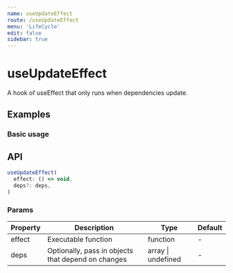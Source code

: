 ```yaml
---
name: useUpdateEffect
route: /useUpdateEffect
menu: 'LifeCycle'
edit: false
sidebar: true
---
```



# useUpdateEffect

A hook of useEffect that only runs when dependencies update.

## Examples

### Basic usage
<JackBox jsCode={Demo1CodeJsx} tsCode={Demo1CodeTsx} demoName='Basic usage' description='This hook is exactly the same as useEffect, except it omits the first render and only runs when dependencies update.'>
  <Demo1 />
</JackBox>

## API

```javascript
useUpdateEffect(
  effect: () => void,
  deps?: deps,
)
```

### Params

| Property | Description                                                        | Type                   | Default |
|---------|----------------------------------------------|------------------------|--------|
| effect | Executable function  | function | -      |
| deps | Optionally, pass in objects that depend on changes | array \| undefined | -      |